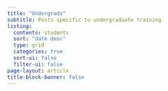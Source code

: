 ```yaml
---
title: "Undergrads"
subtitle: Posts specific to undergraduate training
listing:
  contents: students
  sort: "date desc"
  type: grid
  categories: true
  sort-ui: false
  filter-ui: false
page-layout: article
title-block-banner: false
---
```

